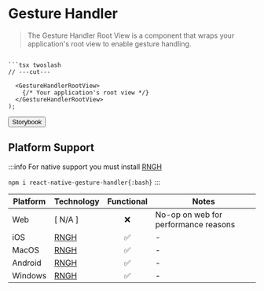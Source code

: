 
# Gesture Handler

> The Gesture Handler Root View is a component that wraps your application's root view to enable gesture handling.

```tsx

```tsx twoslash
// ---cut---

  <GestureHandlerRootView>
    {/* Your application's root view */}
  </GestureHandlerRootView>
);
```

<Button href="https://exo.fig.run/?path=/docs/utils-gestures">Storybook</Button>

## Platform Support

:::info
For native support you must install [RNGH](https://docs.swmansion.com/react-native-gesture-handler)

`npm i react-native-gesture-handler{:bash}`
:::

| Platform | Technology | Functional | Notes |
| -------- | ---------- | :--------: | ----- |
| Web | [ N/A ] | ❌ | No-op on web for performance reasons |
| iOS | [RNGH](https://docs.swmansion.com/react-native-gesture-handler) | ✅ | - |
| MacOS | [RNGH](https://docs.swmansion.com/react-native-gesture-handler) | ✅ | - |
| Android | [RNGH](https://docs.swmansion.com/react-native-gesture-handler) | ✅ | - |
| Windows | [RNGH](https://docs.swmansion.com/react-native-gesture-handler) | ✅ | - |
